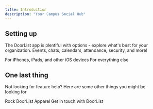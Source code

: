 ```yaml
---
title: Introduction
description: "Your Campus Social Hub"
---
```



## Setting up

The DoorList app is plentiful with options - explore what's best for your organization. Events, chats, calendars, attendance, security, and more!

<CardGroup cols={2}>
  <Card
    title="Download for iOS"
    icon="apple"
    href="https://apps.apple.com/us/app/doorlist/id1602583398"
  >
    For iPhones, iPads, and other iOS devices
  </Card>
  <Card
    title="Download for Android"
    icon="android"
    href="https://play.google.com/store/apps/details?id=com.davidroselle.doorlist"
  >
    For everything else
  </Card>
</CardGroup>

## One last thing

Not looking for feature help? Here are some other things you might be looking for

<CardGroup cols={2}>
  <Card
    title="Buy Merch"
    icon="palette"
    href="https://merch.doorlist.app/"
  >
    Rock DoorList Apparel
  </Card>
  <Card
    title="Contact Support"
    icon="stars"
    href="mailto:help@doorlist.app"
  >
    Get in touch with DoorList
  </Card>
</CardGroup>
